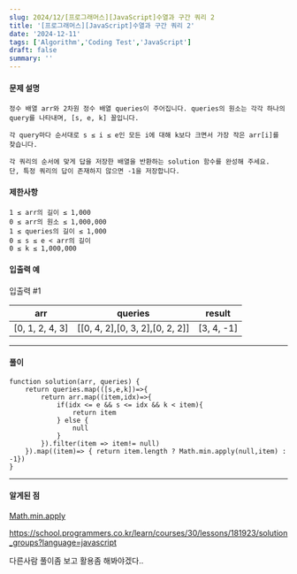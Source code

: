 ```yaml
---
slug: 2024/12/[프로그래머스][JavaScript]수열과 구간 쿼리 2
title: '[프로그래머스][JavaScript]수열과 구간 쿼리 2'
date: '2024-12-11'
tags: ['Algorithm','Coding Test','JavaScript']
draft: false
summary: ''
---
```

#### 문제 설명
    정수 배열 arr와 2차원 정수 배열 queries이 주어집니다. queries의 원소는 각각 하나의 query를 나타내며, [s, e, k] 꼴입니다.

    각 query마다 순서대로 s ≤ i ≤ e인 모든 i에 대해 k보다 크면서 가장 작은 arr[i]를 찾습니다.
    
    각 쿼리의 순서에 맞게 답을 저장한 배열을 반환하는 solution 함수를 완성해 주세요.
    단, 특정 쿼리의 답이 존재하지 않으면 -1을 저장합니다.
#### 제한사항
````
1 ≤ arr의 길이 ≤ 1,000
0 ≤ arr의 원소 ≤ 1,000,000
1 ≤ queries의 길이 ≤ 1,000
0 ≤ s ≤ e < arr의 길이
0 ≤ k ≤ 1,000,000
````
#### 입출력 예
입출력 #1

|arr	|queries	|result|
|---|---|----|
|[0, 1, 2, 4, 3]|[[0, 4, 2],[0, 3, 2],[0, 2, 2]]|[3, 4, -1]|

---
#### 풀이
````
function solution(arr, queries) {
    return queries.map(([s,e,k])=>{
        return arr.map((item,idx)=>{
            if(idx <= e && s <= idx && k < item){
                return item
            } else {
                null
            }
        }).filter(item => item!= null)
    }).map((item)=> { return item.length ? Math.min.apply(null,item) : -1})
}
````
---
#### 알게된 점
[Math.min.apply](https://developer.mozilla.org/en-US/docs/Web/JavaScript/Reference/Global_Objects/Function/apply)


https://school.programmers.co.kr/learn/courses/30/lessons/181923/solution_groups?language=javascript

다른사람 풀이좀 보고 활용좀 해봐야겠다..